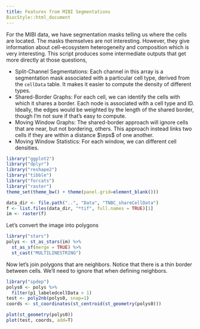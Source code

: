 ```yaml
---
title: Features from MIBI Segmentations
BiocStyle::html_document
---
```


For the MIBI data, we have segmentation masks telling us where the cells are
located. The masks themselves are not interesting. However, they give
information about cell-ecosystem heterogeneity and composition which *is* very
interesting. This script produces some intermediate outputs that get more
directly at those questions,

* Split-Channel Segmentations: Each channel in this array is a segmentation mask
  associated with a particular cell type, derived from the `cellData` table. It
  makes it easier to compute the density of different types.
* Shared-Border Graphs: For each cell, we can identify the cells with which it
  shares a border. Each node is associated with a cell type and ID. Ideally, the
  edges would be weighted by the length of the shared border, though I'm not
  sure if that's easy to compute.
* Moving Window Graphs: The shared-border approach will ignore cells that are
  near, but not bordering, others. This approach instead links two cells if they
  are within a distance $\eps$ of one another.
* Moving Window Statistics: For each window, we can different cell densities.

```r
library("ggplot2")
library("dplyr")
library("reshape2")
library("tibble")
library("forcats")
library("raster")
theme_set(theme_bw() + theme(panel.grid=element_blank()))
```

```r
data_dir <- file.path("..", "Data", "TNBC_shareCellData")
f <- list.files(data_dir, "*tif", full.names = TRUE)[1]
im <- raster(f)
```

Let's convert the image into polygons

```r
library("stars")
polys <- st_as_stars(im) %>%
  st_as_sf(merge = TRUE) %>%
  st_cast("MULTILINESTRING")
```

Now let's join polygons that are neighbors. Notice that there is a thin border
between cells. We'll need to ignore that when defining neighbors.

```r
library("spdep")
polys0 <- polys %>%
  filter(p1_labeledcellData > 1)
test <- poly2nb(polys0, snap=1)
coords <- st_coordinates(st_centroid(st_geometry(polys0)))

plot(st_geometry(polys0))
plot(test, coords, add=T)
```

